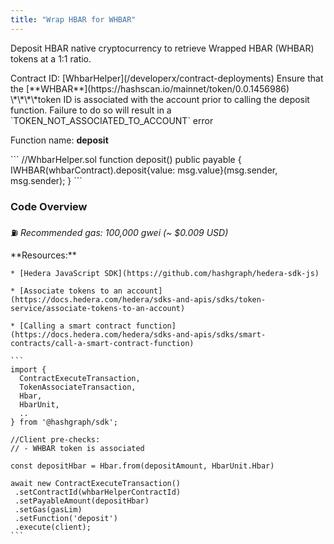 ```yaml
---
title: "Wrap HBAR for WHBAR"
---
```


Deposit HBAR native cryptocurrency to retrieve Wrapped HBAR (WHBAR) tokens at a 1:1 ratio.

<Info>
  Contract ID: [WhbarHelper](/developerx/contract-deployments)
</Info>

<Info>
  Ensure that the [**WHBAR**](https://hashscan.io/mainnet/token/0.0.1456986)  \*\*\*\*token ID is associated with the account prior to calling the deposit function. Failure to do so will result in a `TOKEN_NOT_ASSOCIATED_TO_ACCOUNT` error
</Info>

Function name: **deposit**

<Accordion title="Solidity Function Body">
  ```
  //WhbarHelper.sol
  function deposit() public payable {
    IWHBAR(whbarContract).deposit{value: msg.value}(msg.sender, msg.sender);
  }
  ```
</Accordion>

### Code Overview

⛽ *Recommended gas: 100,000 gwei (\~ $0.009 USD)*

<Tabs>
  <Tab title="JSON RPC">
    **Resources:**

    * [Hedera JavaScript SDK](https://github.com/hashgraph/hedera-sdk-js)

    * [Associate tokens to an account](https://docs.hedera.com/hedera/sdks-and-apis/sdks/token-service/associate-tokens-to-an-account)

    * [Calling a smart contract function](https://docs.hedera.com/hedera/sdks-and-apis/sdks/smart-contracts/call-a-smart-contract-function)

    ```
    import { 
      ContractExecuteTransaction,
      TokenAssociateTransaction,
      Hbar,
      HbarUnit,  
      .. 
    } from '@hashgraph/sdk';

    //Client pre-checks:
    // - WHBAR token is associated

    const depositHbar = Hbar.from(depositAmount, HbarUnit.Hbar)
        
    await new ContractExecuteTransaction()
     .setContractId(whbarHelperContractId)
     .setPayableAmount(depositHbar)
     .setGas(gasLim)
     .setFunction('deposit')
     .execute(client);
    ```


  </Tab>
</Tabs>